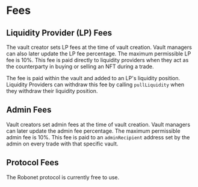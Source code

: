 # Fees

## Liquidity Provider (LP) Fees
The vault creator sets LP fees at the time of vault creation. Vault managers can also later update the LP fee percentage. The maximum permissible LP fee is 10%. This fee is paid directly to liquidity providers when they act as the counterparty in buying or selling an NFT during a trade. 

The fee is paid within the vault and added to an LP's liquidity position. Liquidity Providers can withdraw this fee by calling `pullLiquidity` when they withdraw their liquidity position.

## Admin Fees
Vault creators set admin fees at the time of vault creation. Vault managers can later update the admin fee percentage. The maximum permissible admin fee is 10%. This fee is paid to an `adminRecipient` address set by the admin on every trade with that specific vault.

## Protocol Fees
The Robonet protocol is currently free to use.